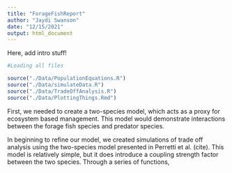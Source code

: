 ```yaml
---
title: "ForageFishReport"
author: "Jaydi Swanson"
date: "12/15/2021"
output: html_document
---
```


Here, add intro stuff!


```r
#Loading all files

source("./Data/PopulationEquations.R")
source("./Data/simulateData.R")
source("./Data/TradeOffAnalysis.R")
source("./Data/PlottingThings.Rmd")
```

First, we needed to create a two-species model, which acts as a proxy for ecosystem based management. This model would demonstrate interactions between the forage fish species and predator species. 

In beginning to refine our model, we created simulations of trade off analysis using the two-species model presented in Perretti et al. (cite). This model is relatively simple, but it does introduce a coupling strength factor between the two species. Through a series of functions,  